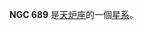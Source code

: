 {{NGCInfoBox|NGCID=NGC 689|發現者=Stone|發現日期=1886年-月-日|其他編號=ESO 414-5,MCG -5-5-19,AM 0147-274|曆元=J2000.0|赤經=1時49分51.5秒
|赤緯=-27°27'59"|星座=天炉座|星體=星系|星等=13.8|表面亮度=13.1|藍等=14.6}}

'''NGC 689''' 是[[天炉座|天炉座]]的一個[[星系|星系]]。

{{NGCReference|689}}
{{Catalogs|NGC=689}}